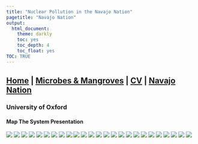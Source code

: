 ```yaml
---
title: "Nuclear Pollution in the Navajo Nation"
pagetitle: "Navajo Nation"
output:
  html_document:
    theme: darkly
    toc: yes
    toc_depth: 4
    toc_float: yes
TOC: TRUE
---
```


## [Home](https://kjehickman.github.io/) | [Microbes & Mangroves](https://kjehickman.github.io/Final_Project/index.html) | [CV](https://kjehickman.github.io/CV/index.html) | [Navajo Nation](https://kjehickman.github.io/Navajo_Nation/index.html)


### University of Oxford 
#### Map The System Presentation
![](../pics/UVU_Presentation_RadiationRevolters/1.jpg)
![](../pics/UVU_Presentation_RadiationRevolters/2.jpg)
![](../pics/UVU_Presentation_RadiationRevolters/3.jpg)
![](../pics/UVU_Presentation_RadiationRevolters/4.jpg)
![](../pics/UVU_Presentation_RadiationRevolters/5.jpg)
![](../pics/UVU_Presentation_RadiationRevolters/6.jpg)
![](../pics/UVU_Presentation_RadiationRevolters/7.jpg)
![](../pics/UVU_Presentation_RadiationRevolters/8.jpg)
![](../pics/UVU_Presentation_RadiationRevolters/9.jpg)
![](../pics/UVU_Presentation_RadiationRevolters/10.jpg)
![](../pics/UVU_Presentation_RadiationRevolters/11.jpg)
![](../pics/UVU_Presentation_RadiationRevolters/12.jpg)
![](../pics/UVU_Presentation_RadiationRevolters/13.jpg)
![](../pics/UVU_Presentation_RadiationRevolters/14.jpg)
![](../pics/UVU_Presentation_RadiationRevolters/15.jpg)
![](../pics/UVU_Presentation_RadiationRevolters/16.jpg)
![](../pics/UVU_Presentation_RadiationRevolters/17.jpg)
![](../pics/UVU_Presentation_RadiationRevolters/18.jpg)
![](../pics/UVU_Presentation_RadiationRevolters/19.jpg)
![](../pics/UVU_Presentation_RadiationRevolters/20.jpg)
![](../pics/UVU_Presentation_RadiationRevolters/21.jpg)
![](../pics/UVU_Presentation_RadiationRevolters/22.jpg)
![](../pics/UVU_Presentation_RadiationRevolters/23.jpg)
![](../pics/UVU_Presentation_RadiationRevolters/24.jpg)
![](../pics/UVU_Presentation_RadiationRevolters/25.jpg)
<br>